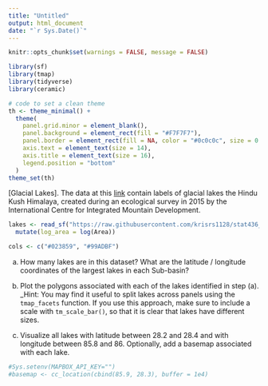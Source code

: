 ```yaml
---
title: "Untitled"
output: html_document
date: "`r Sys.Date()`"
---
```


```r
knitr::opts_chunk$set(warnings = FALSE, message = FALSE)
```

```r
library(sf)
library(tmap)
library(tidyverse)
library(ceramic)

# code to set a clean theme
th <- theme_minimal() + 
  theme(
    panel.grid.minor = element_blank(),
    panel.background = element_rect(fill = "#F7F7F7"),
    panel.border = element_rect(fill = NA, color = "#0c0c0c", size = 0.6),
    axis.text = element_text(size = 14),
    axis.title = element_text(size = 16),
    legend.position = "bottom"
  )
theme_set(th)
```

[Glacial Lakes]. The data at this [link](https://raw.githubusercontent.com/krisrs1128/stat436_s23/main/data/GL_3basins_2015.topojson) contain labels of glacial lakes the
Hindu Kush Himalaya, created during an ecological survey in 2015 by the
International Centre for Integrated Mountain Development.

```r
lakes <- read_sf("https://raw.githubusercontent.com/krisrs1128/stat436_s23/main/data/GL_3basins_2015.topojson") |>
  mutate(log_area = log(Area))

cols <- c("#023859", "#99ADBF")
```

a. How many lakes are in this dataset? What are the latitude / longitude
coordinates of the largest lakes in each Sub-basin?

b. Plot the polygons associated with each of the lakes identified in step
(a). _Hint: You may find it useful to split lakes across panels using the
`tmap_facets` function. If you use this approach, make sure to include a
scale with `tm_scale_bar()`, so that it is clear that lakes have different
sizes.

c. Visualize all lakes with latitude between 28.2 and 28.4 and with
longitude between 85.8 and 86. Optionally, add a basemap associated with
each lake.

```r
#Sys.setenv(MAPBOX_API_KEY="")
#basemap <- cc_location(cbind(85.9, 28.3), buffer = 1e4)
```
